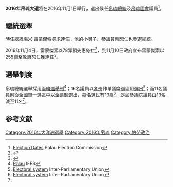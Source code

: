 {{NoteTA
|1=zh-hans:萨兰格尔·惠普斯;zh-hant:薩蘭格爾·惠普斯;zh-tw:惠恕仁;zh-hk:惠恕仁;zh-sg:惠恕仁;
|2=zh-cn:雷门格绍;zh-tw:雷蒙傑索;zh-hant:雷門格紹;
}}

{{多個問題|
{{Expand|time=2016-10-24T12:58:12+00:00}}
{{请求翻译|time=2016-10-24T12:58:12+00:00}}  
}}

{{Infobox Election
|election_name      = 2016年帛琉大選
|country            = Palau
|type               = presidential
|ongoing            = no
|previous_election  = 2012年帛琉大選
|previous_year      = 2012
|previous_mps       = 
|next_election      = 2020年帛琉大選
|next_year          = 2020
|seats_for_election = {{le|帛琉眾議院|House of Delegates of Palau}}全部16個議席及{{le|帛琉參議院|Senate of Palau|參議院}}全部11個議席 seats in the [[Senate_of_Palau|Senate]]
|majority_seats     = 
|election_date      = 2016年11月1日
|image1             = Tommy Remengesau.jpg
|image1_size        = 150x150px
|nominee1           = '''[[湯米·雷蒙傑索|湯米·雷蒙傑索]]'''
|party1             = Independent (politician)
|popular_vote1      = '''5,109'''
|percentage1        = 51.3%
|image2             = No image.svg
|image2_size        = 150px150px
|nominee2           = [[惠恕仁|惠恕仁]]
|party2             = Independent (politician)
|popular_vote2      = 4,854
|percentage2        = 48.7%
|title              = [[帛琉總統|總統]]
|before_election    = [[湯米·雷蒙傑索|湯米·雷蒙傑索]]
|before_party       = Independent (politician)
|after_election     = [[湯米·雷蒙傑索|湯米·雷蒙傑索]]
|after_party        = Independent (politician)
}}

'''2016年帛琉大選'''將在2016年11月1日舉行，選出候任[[帛琉總統|帛琉總統]]及[[帛琉國會|帛琉國會]]議員<ref>[https://palauelection.org/election-dates/ Election Dates] {{Wayback|url=https://palauelection.org/election-dates/ |date=20160822090946 }} Palau Election Commission</ref>。

==總統選舉==
時任總統[[湯米·雷蒙傑索|湯米·雷蒙傑索]]尋求連任，他的小舅子、參議員[[惠恕仁|惠恕仁]]也參選總統。

2016年11月4日，雷蒙傑索以78票領先惠恕仁<ref name=rnzi>{{cite news |first= |last= |title=Slim lead for incumbent in Palau election - Absentee votes to decide result |url=http://www.radionz.co.nz/international/pacific-news/317315/slim-lead-for-incumbent-in-palau-election-absentee-votes-to-decide-result |work=[[Radio_New_Zealand_International|Radio New Zealand International]] |publisher= |date=2016-11-04 |accessdate=2016-11-05 |archive-date=2016-11-05 |archive-url=https://web.archive.org/web/20161105132330/http://www.radionz.co.nz/international/pacific-news/317315/slim-lead-for-incumbent-in-palau-election-absentee-votes-to-decide-result |dead-url=no }}</ref>，到11月10日政府宣布雷蒙傑索以255票擊敗惠恕仁獲連任<ref>{{cite news|title=Remengesau holds on to Palau presidency|url=http://www.radionz.co.nz/international/pacific-news/317805/remengesau-holds-on-to-palau-presidency|accessdate=11 November 2016|work=Radio New Zealand|date=10 November 2016|archive-date=2016-11-11|archive-url=https://web.archive.org/web/20161111151804/http://www.radionz.co.nz/international/pacific-news/317805/remengesau-holds-on-to-palau-presidency|dead-url=no}}</ref>。

{{Election box begin no change
| title = 帛琉總統選舉結果
}}
{{Election box candidate with party link no change
| candidate = [[湯米·雷蒙傑索|湯米·雷蒙傑索]]
| party = Independent (politician)
| votes = 5,109
| percentage = 51.3
}}
{{Election box candidate with party link no change
| candidate = [[惠恕仁|惠恕仁]]
| party = Independent (politician)
| votes = 4,854
| percentage = 48.7
}}
{{Election box total no change
| votes = 9,963
| percentage = 100
}}
{{Election box end}}

==選舉制度==
帛琉總統選舉採用[[兩輪選舉制|兩輪選舉制]]<ref>[http://www.electionguide.org/elections/id/2250/ Palau] {{Wayback|url=http://www.electionguide.org/elections/id/2250/ |date=20161015133331 }} IFES</ref>；{{le|帛琉眾議院|House of Delegates of Palau}}16名議員以[[帛琉行政區劃|各州]]作單議席選區用{{le|簡單多數決|First-past-the-post voting}}選出<ref>[http://www.ipu.org/parline-e/reports/2243_B.htm Electoral system] {{Wayback|url=http://www.ipu.org/parline-e/reports/2243_B.htm |date=20160422115455 }} Inter-Parliamentary Union</ref>；而{{le|帛琉參議院|Senate of Palau|參議院}}11名議員則從全國單一選區中以[[全票制|全票制]]選出，每名選民有13票<ref>[http://www.ipu.org/parline-e/reports/2244_B.htm Electoral system] {{Wayback|url=http://www.ipu.org/parline-e/reports/2244_B.htm |date=20160324094856 }}  Inter-Parliamentary Union</ref>，是屆參議院議員由13名減至11名<ref name=rnzi/>。

==参考文献==
{{reflist}}

{{帕勞選舉}}
[[Category:2016年大洋洲選舉|Category:2016年大洋洲選舉]]
[[Category:2016年帛琉|Category:2016年帛琉]]
[[Category:帕劳政治|Category:帕劳政治]]